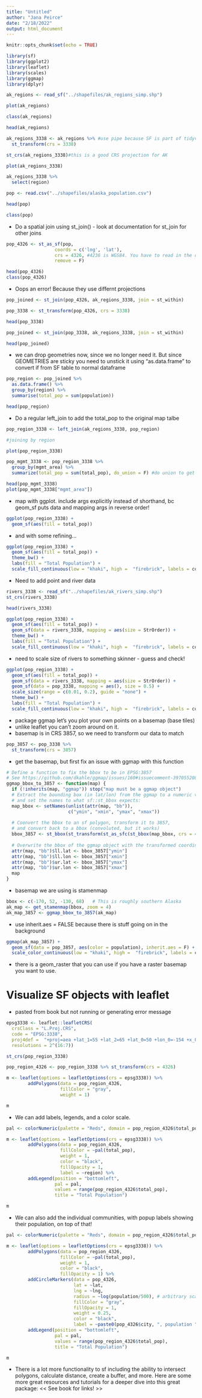 ```yaml
---
title: "Untitled"
author: "Jana Peirce"
date: "2/18/2022"
output: html_document
---
```


```r
knitr::opts_chunk$set(echo = TRUE)
```

```r
library(sf)
library(ggplot2)
library(leaflet)
library(scales)
library(ggmap)
library(dplyr)
```

```r
ak_regions <- read_sf("../shapefiles/ak_regions_simp.shp")

plot(ak_regions) 
```
```r
class(ak_regions)
```

```r
head(ak_regions)
```
```r
ak_regions_3338 <- ak_regions %>% #use pipe because SF is part of tidyverse/dplyr
  st_transform(crs = 3338)

st_crs(ak_regions_3338)#this is a good CRS projection for AK
```

```r
plot(ak_regions_3338)
```
```r
ak_regions_3338 %>%
  select(region)
```

```r
pop <- read.csv("../shapefiles/alaska_population.csv")

head(pop)
```

```r
class(pop)
```
- Do a spatial join using st_join() - look at documentation for st_join for other joins
```r
pop_4326 <- st_as_sf(pop, 
                  coords = c('lng', 'lat'),
                  crs = 4326, #4236 is WGS84. You have to read in the data in the format it's in and then transform it. You cannot just assign it a diff CRS (such as 3338)
                  remove = F)

head(pop_4326)
class(pop_4326)
```
- Oops an error! Because they use differnt projections

```r
pop_joined <- st_join(pop_4326, ak_regions_3338, join = st_within)
```

```r
pop_3338 <- st_transform(pop_4326, crs = 3338)

head(pop_3338)
```
```r
pop_joined <- st_join(pop_3338, ak_regions_3338, join = st_within)

head(pop_joined)
```
- we can drop geometries now, since we no longer need it. But since GEOMETRIES are sticky you need to unstick it using "as.data.frame" to convert if from SF table to normal dataframe

```r
pop_region <- pop_joined %>% 
  as.data.frame() %>% 
  group_by(region) %>% 
  summarise(total_pop = sum(population))

head(pop_region)
```

- Do a regular left_join to add the total_pop to the original map talbe

```r
pop_region_3338 <- left_join(ak_regions_3338, pop_region)

#joining by region

plot(pop_region_3338)
```
```r
pop_mgmt_3338 <- pop_region_3338 %>% 
  group_by(mgmt_area) %>% 
  summarize(total_pop = sum(total_pop), do_union = F) #do union to get rid of holes???

head(pop_mgmt_3338)
plot(pop_mgmt_3338["mgmt_area"])
```

- map with ggplot. include args explicitly instead of shorthand, bc geom_sf puts data and mapping args in reverse order!

```r
ggplot(pop_region_3338) +
  geom_sf(aes(fill = total_pop)) 

```
 
- and with some refining...

```r
ggplot(pop_region_3338) +
  geom_sf(aes(fill = total_pop)) +
  theme_bw() +
  labs(fill = "Total Population") +
  scale_fill_continuous(low = "khaki", high =  "firebrick", labels = comma)
```

- Need to add point and river data

```r
rivers_3338 <- read_sf("../shapefiles/ak_rivers_simp.shp")
st_crs(rivers_3338)

head(rivers_3338)
```

```r
ggplot(pop_region_3338) +
  geom_sf(aes(fill = total_pop)) +
  geom_sf(data = rivers_3338, mapping = aes(size = StrOrder)) +
  theme_bw() +
  labs(fill = "Total Population") +
  scale_fill_continuous(low = "khaki", high =  "firebrick", labels = comma)
```

- need to scale size of rivers to something skinner - guess and check!

```r
ggplot(pop_region_3338) +
  geom_sf(aes(fill = total_pop)) +
  geom_sf(data = rivers_3338, mapping = aes(size = StrOrder)) +
  geom_sf(data = pop_3338, mapping = aes(), size = 0.5) +
  scale_size(range = c(0.01, 0.2), guide = "none") +
  theme_bw() +
  labs(fill = "Total Population") +
  scale_fill_continuous(low = "khaki", high =  "firebrick", labels = comma)
```

- package ggmap let's you plot your own points on a basemap (base tiles)
- unlike leaflet you can't zoom around on it.
- basemap is in CRS 3857, so we need to transform our data to match

```r
pop_3857 <- pop_3338 %>%
  st_transform(crs = 3857)
```

- get the basemap, but first fix an issue with ggmap with this function

```r
# Define a function to fix the bbox to be in EPSG:3857
# See https://github.com/dkahle/ggmap/issues/160#issuecomment-397055208
ggmap_bbox_to_3857 <- function(map) {
  if (!inherits(map, "ggmap")) stop("map must be a ggmap object")
  # Extract the bounding box (in lat/lon) from the ggmap to a numeric vector, 
  # and set the names to what sf::st_bbox expects:
  map_bbox <- setNames(unlist(attr(map, "bb")), 
                       c("ymin", "xmin", "ymax", "xmax"))
  
  # Coonvert the bbox to an sf polygon, transform it to 3857, 
  # and convert back to a bbox (convoluted, but it works)
  bbox_3857 <- st_bbox(st_transform(st_as_sfc(st_bbox(map_bbox, crs = 4326)), 3857))
  
  # Overwrite the bbox of the ggmap object with the transformed coordinates 
  attr(map, "bb")$ll.lat <- bbox_3857["ymin"]
  attr(map, "bb")$ll.lon <- bbox_3857["xmin"]
  attr(map, "bb")$ur.lat <- bbox_3857["ymax"]
  attr(map, "bb")$ur.lon <- bbox_3857["xmax"]
  map
}
```

- basemap we are using is stamenmap

```r
bbox <- c(-170, 52, -130, 68)   # This is roughly southern Alaska
ak_map <- get_stamenmap(bbox, zoom = 4)
ak_map_3857 <- ggmap_bbox_to_3857(ak_map)
```

- use inherit.aes = FALSE because there is stuff going on in the background

```r
ggmap(ak_map_3857) + 
  geom_sf(data = pop_3857, aes(color = population), inherit.aes = F) +
  scale_color_continuous(low = "khaki", high =  "firebrick", labels = comma)
```

- there is a geom_raster that you can use if you have a raster basemap you want to use.

# Visualize SF objects with leaflet

- pasted from book but not running or generating error message

```r
epsg3338 <- leaflet::leafletCRS(
  crsClass = "L.Proj.CRS",
  code = "EPSG:3338",
  proj4def =  "+proj=aea +lat_1=55 +lat_2=65 +lat_0=50 +lon_0=-154 +x_0=0 +y_0=0 +ellps=GRS80 +towgs84=0,0,0,0,0,0,0 +units=m +no_defs",
  resolutions = 2^(16:7))
```

```r
st_crs(pop_region_3338)
```

```r
pop_region_4326 <- pop_region_3338 %>% st_transform(crs = 4326)
```

```r
m <- leaflet(options = leafletOptions(crs = epsg3338)) %>%
        addPolygons(data = pop_region_4326, 
                    fillColor = "gray",
                    weight = 1)

m
```

- We can add labels, legends, and a color scale.

```r
pal <- colorNumeric(palette = "Reds", domain = pop_region_4326$total_pop)

m <- leaflet(options = leafletOptions(crs = epsg3338)) %>%
        addPolygons(data = pop_region_4326, 
                    fillColor = ~pal(total_pop),
                    weight = 1,
                    color = "black",
                    fillOpacity = 1,
                    label = ~region) %>% 
        addLegend(position = "bottomleft",
                  pal = pal,
                  values = range(pop_region_4326$total_pop),
                  title = "Total Population")

m
```

- We can also add the individual communities, with popup labels showing their population, on top of that!

```r
pal <- colorNumeric(palette = "Reds", domain = pop_region_4326$total_pop)

m <- leaflet(options = leafletOptions(crs = epsg3338)) %>%
        addPolygons(data = pop_region_4326, 
                    fillColor = ~pal(total_pop),
                    weight = 1,
                    color = "black",
                    fillOpacity = 1) %>% 
        addCircleMarkers(data = pop_4326,
                         lat = ~lat,
                         lng = ~lng,
                         radius = ~log(population/500), # arbitrary scaling
                         fillColor = "gray",
                         fillOpacity = 1,
                         weight = 0.25,
                         color = "black",
                         label = ~paste0(pop_4326$city, ", population ", comma(pop_4326$population))) %>%
        addLegend(position = "bottomleft",
                  pal = pal,
                  values = range(pop_region_4326$total_pop),
                  title = "Total Population")

m
```

- There is a lot more functionality to sf including the ability to intersect polygons, calculate distance, create a buffer, and more. Here are some more great resources and tutorials for a deeper dive into this great package: << See book for links! >>

